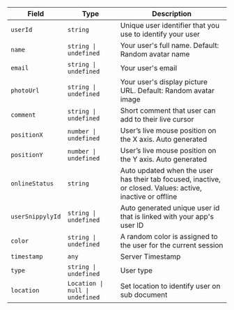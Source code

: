 | Field | Type | Description |
| --- | --- | --- |
| `userId` | `string` | Unique user identifier that you use to identify your user |
| `name` | `string \| undefined` | Your user's full name. Default: Random avatar name |
| `email` | `string \| undefined` | Your user's email |
| `photoUrl` | `string \| undefined` | Your user's display picture URL. Default: Random avatar image |
| `comment` | `string \| undefined` | Short comment that user can add to their live cursor |
| `positionX` | `number \| undefined` | User’s live mouse position on the X axis. Auto generated |
| `positionY` | `number \| undefined` | User’s live mouse position on the Y axis. Auto generated |
| `onlineStatus` | `string` | Auto updated when the user has their tab focused, inactive, or closed. Values: active, inactive or offline |
| `userSnippylyId` | `string \| undefined` | Auto generated unique user id that is linked with your app's user ID |
| `color` | `string \| undefined` | A random color is assigned to the user for the current session |
| `timestamp` | `any` | Server Timestamp |
| `type` | `string \| undefined` | User type |
| `location` | `Location \| null \| undefined` | Set location to identify user on sub document |
